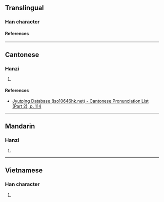 {{character info}}
==Translingual==

===Han character===
{{Han char|rn=64|rad=手|as=06|sn=9|four=|canj=QKN|ids=⿰扌夷}}

====References====
{{Han ref|kx=0431.160|dkj=12073|hdz=31868.100|uh=6317}}

----

==Cantonese==

===Hanzi===
{{yue-hanzi|jyut=[[kyut3]]|y=kyut3}}

# {{rfdef|yue|sort=手06}}

====References====
* [http://www.iso10646hk.net/jp/document/download.jsp Jyutping Database (iso10646hk.net) - Cantonese Pronunciation List (Part 2), p. 114]

----

==Mandarin==

===Hanzi===
{{cmn-hanzi|pin=[[jué]] ([[jue2]])|wg=chüeh<sup>2</sup>}}

# {{rfdef|cmn|sort=手06}}

----

==Vietnamese==

===Han character===
{{vi-readings|rs=手06|reading=dí}}

# {{rfdef|vi|sort=手06}}